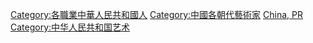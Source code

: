 [[Category:各職業中華人民共和國人|Category:各職業中華人民共和國人]]
[[Category:中國各朝代藝術家|Category:中國各朝代藝術家]]
[[Category:各國藝術家|China, PR]]
[[Category:中华人民共和国艺术|Category:中华人民共和国艺术]]